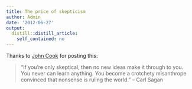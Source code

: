 ```yaml
---
title: The price of skepticism
author: Admin
date: '2012-06-27'
output:
  distill::distill_article:
    self_contained: no
---
```


Thanks to <a href="http://www.johndcook.com/blog/" target="_blank">John Cook</a> for posting this:

> <span>“If you’re only skeptical, then no new ideas make it through to you. You never can learn anything. You become a crotchety misanthrope convinced that nonsense is ruling the world.” – Carl Sagan</span>

<span><br /></span>
